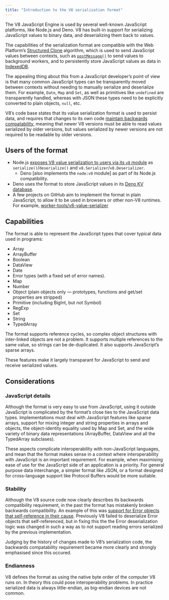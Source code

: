 ```yaml
---
title: "Introduction to the V8 serialization format"
---
```


The V8 JavaScript Engine is used by several well-known JavaScript platforms, like Node.js and Deno. V8 has built-in support for serializing JavaScript values to binary data, and deserializing them back to values.

The capabilities of the serialization format are compatible with the Web Platform's [Structured Clone] algorithm, which is used to send JavaScript values between contexts, such as [`postMessage()`] to send values to background workers, and to persistently store JavaScript values as data in [IndexedDB].

[Structured Clone]: https://developer.mozilla.org/en-US/docs/Web/API/Web_Workers_API/Structured_clone_algorithm
[`postMessage()`]: https://developer.mozilla.org/en-US/docs/Web/API/Worker/postMessage
[IndexedDB]: https://developer.mozilla.org/en-US/docs/Glossary/IndexedDB

The appealing thing about this from a JavaScript developer's point of view is that many common JavaScript types can be transparently moved between contexts without needing to manually serialize and deserialize them. For example, `Date`, `Map` and `Set`, as well as primitives like `undefined` are transparently handled, whereas with JSON these types need to be explicitly converted to plain objects, `null`, etc.

V8's code base states that its value serialization format is used to persist data, and requires that changes to its own code [maintain backwards compatability][backwards compatability], meaning that newer V8 versions must be able to read values serialized by older versions, but values serialized by newer versions are not required to be readable by older versions.

[backwards compatability]: https://github.com/v8/v8/blob/d49151b/src/objects/value-serializer.cc#L51

## Users of the format

* Node.js [exposes V8 value serialization to users via its `v8` module][node-v8] as `serialize()`/`deserialize()` and `v8.Serializer`/`v8.Deserializer`.
  * Deno [also implements the `node:v8` module] as part of its Node.js compatibility.
* Deno uses the format to store JavaScript values in its [Deno KV database](https://deno.com/kv).
* A few projects on GitHub aim to implement the format in plain JavaScript, to allow it to be used in browsers or other non-V8 runtimes. For example, [worker-tools/v8-value-serializer](https://github.com/worker-tools/v8-value-serializer)

[node-v8]: https://nodejs.org/docs/latest/api/v8.html#serialization-api
[deno-v8]: https://docs.deno.com/api/node/v8/

## Capabilities

The format is able to represent the JavaScript types that cover typical data used in programs:

- Array
- ArrayBuffer
- Boolean
- DataView
- Date
- Error types (with a fixed set of error names).
- Map
- Number
- Object (plain objects only — prototypes, functions and get/set properties are stripped)
- Primitive (including BigInt, but not Symbol)
- RegExp
- Set
- String
- TypedArray

The format supports reference cycles, so complex object structures with inter-linked objects are not a problem. It supports multiple references to the same value, so strings can be de-duplicated. It also supports JavaScript's sparse arrays.

These features make it largely transparant for JavaScript to send and receive serialized values.

## Considerations

### JavaScript details

Although the format is very easy to use from JavaScript, using it outside JavaScript is complicated by the format's close ties to the JavaScript data types. Implementations must deal with JavaScript features like sparse arrays, support for mixing integer and string properties in arrays and objects, the object-identity equality used by Map and Set, and the wide variety of binary data representations (ArrayBuffer, DataView and all the TypedArray subclases).

These aspects complicate interoperability with non-JavaScript languages, and mean that the format makes sense in a context where interoperability with JavaScript is an important requirement. For example, when maximising ease of use for the JavaScript side of an application is a priority. For general purpose data interchange, a simpler format like JSON, or a format designed for cross-language support like Protocol Buffers would be more suitable.

### Stability

Although the V8 source code now clearly describes its backwards compatibility requirement, in the past the format has mistakenly broken backwards compatibility. An example of this was [support for Error objects that self-reference in their cause][CircularErrorCause]. Previously V8 failed to deserialize Error objects that self-referenced, but in fixing this the the Error deserialization logic was changed in such a way as to not support reading errors serialized by the previous implementation.

Judging by the history of changes made to V8's serialization code, the backwards compatability requirement became more clearly and strongly emphasised since this occured.

[CircularErrorCause]: `v8serialize.SerializationFeature.CircularErrorCause`


### Endianness

V8 defines the format as using the native byte order of the computer V8 runs on. In theory this could pose interoperability problems. In practice serialized data is always little-endian, as big-endian devices are not common.
